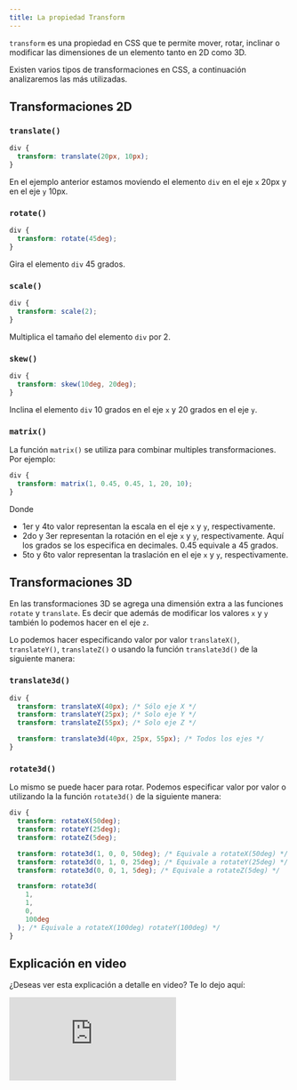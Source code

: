 ```yaml
---
title: La propiedad Transform
---
```


`transform` es una propiedad en CSS que te permite mover, rotar, inclinar o modificar las dimensiones de un elemento tanto en 2D como 3D.

Existen varios tipos de transformaciones en CSS, a continuación analizaremos las más utilizadas.

## Transformaciones 2D

### `translate()`

```css
div {
  transform: translate(20px, 10px);
}
```

En el ejemplo anterior estamos moviendo el elemento `div` en el eje `x` 20px y en el eje `y` 10px.

### `rotate()`

```css
div {
  transform: rotate(45deg);
}
```

Gira el elemento `div` 45 grados.

### `scale()`

```css
div {
  transform: scale(2);
}
```

Multiplica el tamaño del elemento `div` por 2.

### `skew()`

```css
div {
  transform: skew(10deg, 20deg);
}
```

Inclina el elemento `div` 10 grados en el eje `x` y 20 grados en el eje `y`.

### `matrix()`

La función `matrix()` se utiliza para combinar multiples transformaciones. Por ejemplo:

```css
div {
  transform: matrix(1, 0.45, 0.45, 1, 20, 10);
}
```

Donde

- 1er y 4to valor representan la escala en el eje `x` y `y`, respectivamente.
- 2do y 3er representan la rotación en el eje `x` y `y`, respectivamente. Aquí los grados se los especifica en decimales. 0.45 equivale a 45 grados.
- 5to y 6to valor representan la traslación en el eje `x` y `y`, respectivamente.

## Transformaciones 3D

En las transformaciones 3D se agrega una dimensión extra a las funciones `rotate` y `translate`. Es decir que además de modificar los valores `x` y `y` también lo podemos hacer en el eje `z`.

Lo podemos hacer especificando valor por valor `translateX()`, `translateY()`, `translateZ()` o usando la función `translate3d()` de la siguiente manera:

### `translate3d()`

```css
div {
  transform: translateX(40px); /* Sólo eje X */
  transform: translateY(25px); /* Solo eje Y */
  transform: translateZ(55px); /* Solo eje Z */

  transform: translate3d(40px, 25px, 55px); /* Todos los ejes */
}
```

### `rotate3d()`

Lo mismo se puede hacer para rotar. Podemos especificar valor por valor o utilizando la la función `rotate3d()` de la siguiente manera:

```css
div {
  transform: rotateX(50deg);
  transform: rotateY(25deg);
  transform: rotateZ(5deg);

  transform: rotate3d(1, 0, 0, 50deg); /* Equivale a rotateX(50deg) */
  transform: rotate3d(0, 1, 0, 25deg); /* Equivale a rotateY(25deg) */
  transform: rotate3d(0, 0, 1, 5deg); /* Equivale a rotateZ(5deg) */

  transform: rotate3d(
    1,
    1,
    0,
    100deg
  ); /* Equivale a rotateX(100deg) rotateY(100deg) */
}
```

## Explicación en video

¿Deseas ver esta explicación a detalle en video? Te lo dejo aquí:

<iframe className='youtube-video' src="https://www.youtube.com/embed/-dMy4Tw-Iqg?si=Yi0SJRIRjK6iAXMM" title="YouTube video player" frameBorder="0" allow="accelerometer; autoplay; clipboard-write; encrypted-media; gyroscope; picture-in-picture; web-share" referrerPolicy="strict-origin-when-cross-origin" allowFullScreen></iframe>
